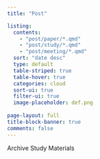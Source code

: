 ```yaml
---
title: "Post"

listing:
  contents: 
    - "post/paper/*.qmd"
    - "post/study/*.qmd"
    - "post/meeting/*.qmd"
  sort: "date desc"
  type: default
  table-striped: true
  table-hover: true
  categories: cloud
  sort-ui: true
  filter-ui: true
  image-placeholder: def.png
  
page-layout: full
title-block-banner: true
comments: false
---
```


Archive Study Materials

